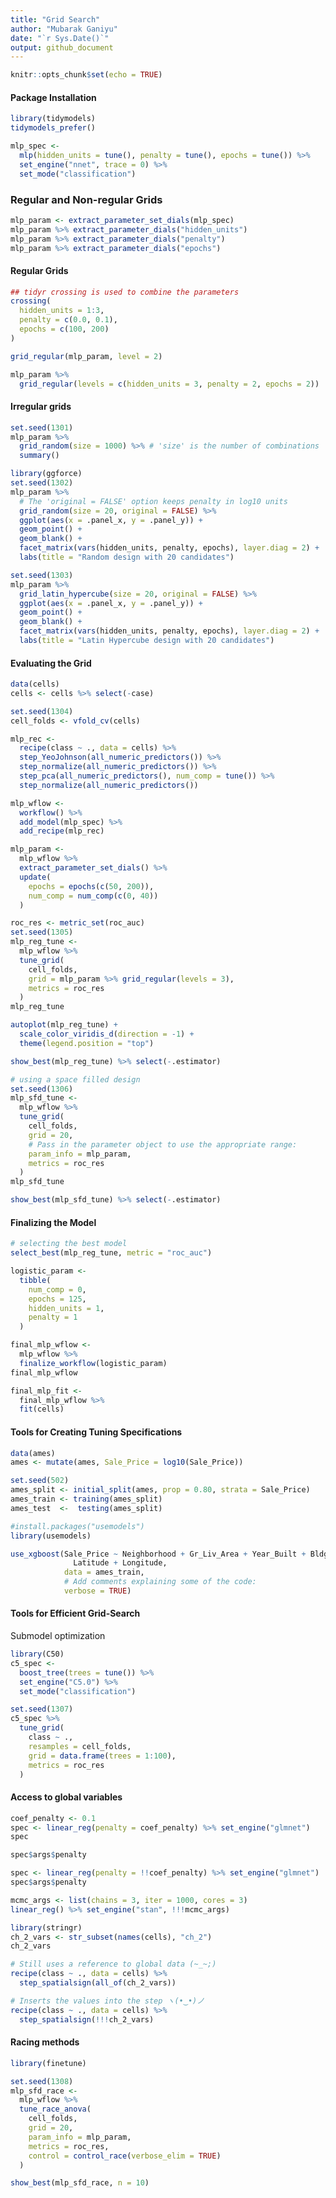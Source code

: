 ```yaml
---
title: "Grid Search"
author: "Mubarak Ganiyu"
date: "`r Sys.Date()`"
output: github_document
---
```


```r
knitr::opts_chunk$set(echo = TRUE)
```

#### Package Installation

```r
library(tidymodels)
tidymodels_prefer()

mlp_spec <-
  mlp(hidden_units = tune(), penalty = tune(), epochs = tune()) %>%
  set_engine("nnet", trace = 0) %>%
  set_mode("classification")
```

### Regular and Non-regular Grids

```r
mlp_param <- extract_parameter_set_dials(mlp_spec)
mlp_param %>% extract_parameter_dials("hidden_units")
mlp_param %>% extract_parameter_dials("penalty")
mlp_param %>% extract_parameter_dials("epochs")
```

#### Regular Grids

```r
## tidyr crossing is used to combine the parameters
crossing(
  hidden_units = 1:3,
  penalty = c(0.0, 0.1),
  epochs = c(100, 200)
)
```
```r
grid_regular(mlp_param, level = 2)
```
```r
mlp_param %>%
  grid_regular(levels = c(hidden_units = 3, penalty = 2, epochs = 2))
```
#### Irregular grids

```r
set.seed(1301)
mlp_param %>%
  grid_random(size = 1000) %>% # 'size' is the number of combinations
  summary()
```

```r
library(ggforce)
set.seed(1302)
mlp_param %>%
  # The 'original = FALSE' option keeps penalty in log10 units
  grid_random(size = 20, original = FALSE) %>%
  ggplot(aes(x = .panel_x, y = .panel_y)) +
  geom_point() +
  geom_blank() +
  facet_matrix(vars(hidden_units, penalty, epochs), layer.diag = 2) +
  labs(title = "Random design with 20 candidates")
```


```r
set.seed(1303)
mlp_param %>%
  grid_latin_hypercube(size = 20, original = FALSE) %>%
  ggplot(aes(x = .panel_x, y = .panel_y)) +
  geom_point() +
  geom_blank() +
  facet_matrix(vars(hidden_units, penalty, epochs), layer.diag = 2) +
  labs(title = "Latin Hypercube design with 20 candidates")
```

#### Evaluating the Grid

```r
data(cells)
cells <- cells %>% select(-case)
```


```r
set.seed(1304)
cell_folds <- vfold_cv(cells)
```

```r
mlp_rec <-
  recipe(class ~ ., data = cells) %>%
  step_YeoJohnson(all_numeric_predictors()) %>%
  step_normalize(all_numeric_predictors()) %>%
  step_pca(all_numeric_predictors(), num_comp = tune()) %>%
  step_normalize(all_numeric_predictors())

mlp_wflow <-
  workflow() %>%
  add_model(mlp_spec) %>%
  add_recipe(mlp_rec)
```


```r
mlp_param <-
  mlp_wflow %>%
  extract_parameter_set_dials() %>%
  update(
    epochs = epochs(c(50, 200)),
    num_comp = num_comp(c(0, 40))
  )
```

```r
roc_res <- metric_set(roc_auc)
set.seed(1305)
mlp_reg_tune <-
  mlp_wflow %>%
  tune_grid(
    cell_folds,
    grid = mlp_param %>% grid_regular(levels = 3),
    metrics = roc_res
  )
mlp_reg_tune
```


```r
autoplot(mlp_reg_tune) +
  scale_color_viridis_d(direction = -1) +
  theme(legend.position = "top")
```


```r
show_best(mlp_reg_tune) %>% select(-.estimator)
```

```r
# using a space filled design
set.seed(1306)
mlp_sfd_tune <-
  mlp_wflow %>%
  tune_grid(
    cell_folds,
    grid = 20,
    # Pass in the parameter object to use the appropriate range:
    param_info = mlp_param,
    metrics = roc_res
  )
mlp_sfd_tune
```

```r
show_best(mlp_sfd_tune) %>% select(-.estimator)
```

#### Finalizing the Model

```r
# selecting the best model
select_best(mlp_reg_tune, metric = "roc_auc")
```

```r
logistic_param <-
  tibble(
    num_comp = 0,
    epochs = 125,
    hidden_units = 1,
    penalty = 1
  )

final_mlp_wflow <-
  mlp_wflow %>%
  finalize_workflow(logistic_param)
final_mlp_wflow
```

```r
final_mlp_fit <-
  final_mlp_wflow %>%
  fit(cells)
```

#### Tools for Creating Tuning Specifications

```r
data(ames)
ames <- mutate(ames, Sale_Price = log10(Sale_Price))

set.seed(502)
ames_split <- initial_split(ames, prop = 0.80, strata = Sale_Price)
ames_train <- training(ames_split)
ames_test  <-  testing(ames_split)
```


```r
#install.packages("usemodels")
library(usemodels)

use_xgboost(Sale_Price ~ Neighborhood + Gr_Liv_Area + Year_Built + Bldg_Type +
              Latitude + Longitude,
            data = ames_train,
            # Add comments explaining some of the code:
            verbose = TRUE)
```


#### Tools for Efficient Grid-Search

Submodel optimization

```r
library(C50)
c5_spec <-
  boost_tree(trees = tune()) %>%
  set_engine("C5.0") %>%
  set_mode("classification")

set.seed(1307)
c5_spec %>%
  tune_grid(
    class ~ .,
    resamples = cell_folds,
    grid = data.frame(trees = 1:100),
    metrics = roc_res
  )
```

#### Access to global variables

```r
coef_penalty <- 0.1
spec <- linear_reg(penalty = coef_penalty) %>% set_engine("glmnet")
spec
```

```r
spec$args$penalty
```

```r
spec <- linear_reg(penalty = !!coef_penalty) %>% set_engine("glmnet")
spec$args$penalty
```

```r
mcmc_args <- list(chains = 3, iter = 1000, cores = 3)
linear_reg() %>% set_engine("stan", !!!mcmc_args)
```

```r
library(stringr)
ch_2_vars <- str_subset(names(cells), "ch_2")
ch_2_vars
```

```r
# Still uses a reference to global data (~_~;)
recipe(class ~ ., data = cells) %>%
  step_spatialsign(all_of(ch_2_vars))

# Inserts the values into the step ヽ(•‿•)ノ
recipe(class ~ ., data = cells) %>%
  step_spatialsign(!!!ch_2_vars)
```
#### Racing methods

```r
library(finetune)

set.seed(1308)
mlp_sfd_race <-
  mlp_wflow %>%
  tune_race_anova(
    cell_folds,
    grid = 20,
    param_info = mlp_param,
    metrics = roc_res,
    control = control_race(verbose_elim = TRUE)
  )
```

```r
show_best(mlp_sfd_race, n = 10)
```

